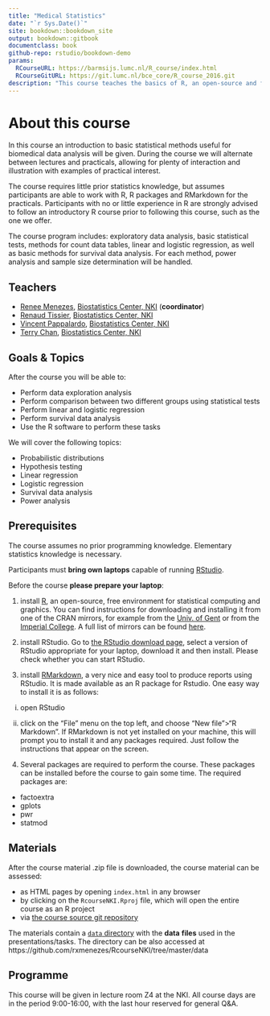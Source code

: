 ```yaml
--- 
title: "Medical Statistics" 
date: "`r Sys.Date()`"
site: bookdown::bookdown_site
output: bookdown::gitbook
documentclass: book
github-repo: rstudio/bookdown-demo
params:
  RCourseURL: https://barmsijs.lumc.nl/R_course/index.html
  RCourseGitURL: https://git.lumc.nl/bce_core/R_course_2016.git
description: "This course teaches the basics of R, an open-source and free environment for statistical analyses. In this course we also teach the basics transparent and reproducible research. For this, we teach RMarkdown, a tool to make dynamic reports in R."
---
```

# About this course {-}

In this course an introduction to basic statistical methods useful for biomedical data analysis will be given. During the course we will alternate between lectures and practicals, allowing for plenty of interaction and illustration with examples of practical interest.

The course requires little prior statistics knowledge, but assumes participants are able to work with R, R packages and RMarkdown for the practicals. Participants with no or little experience in R are strongly advised to follow an introductory R course prior to following this course, such as the one we offer.

The course program includes: exploratory data analysis, basic statistical tests, methods for count data tables, linear and logistic regression, as well as basic methods for survival data analysis. For each method, power analysis and sample size determination will be handled.

## Teachers {-}

- [Renee Menezes](https://www.nki.nl/research/find-a-researcher/groupleaders/renee-x-menezes/), [Biostatistics Center, NKI](https://www.nki.nl/research/facilities-platforms/biostatistics-center/) (__coordinator__)
- [Renaud Tissier](https://www.nki.nl/research/find-a-researcher/researchers/renaud-tissier/), [Biostatistics Center, NKI](https://www.nki.nl/research/facilities-platforms/biostatistics-center/)
- [Vincent Pappalardo](https://www.nki.nl/research/find-a-researcher/researchers/vincent-pappalardo/), [Biostatistics Center, NKI](https://www.nki.nl/research/facilities-platforms/biostatistics-center/)
- [Terry Chan](https://www.nki.nl/research/find-a-researcher/researchers/terry-chan/), [Biostatistics Center, NKI](https://www.nki.nl/research/facilities-platforms/biostatistics-center/)


## Goals & Topics {-}

After the course you will be able to:

- Perform data exploration analysis
- Perform comparison between two different groups using statistical tests
- Perform linear and logistic regression
- Perform survival data analysis
- Use the R software to perform these tasks

We will cover the following topics:

- Probabilistic distributions
- Hypothesis testing
- Linear regression
- Logistic regression
- Survival data analysis
- Power analysis

## Prerequisites {-}

The course assumes no prior programming knowledge. Elementary statistics knowledge is necessary.

Participants must **bring own laptops** capable of running [RStudio](https://www.rstudio.com/products/rstudio/). 


Before the course **please prepare your laptop**:

1. install [R](https://www.r-project.org/), an open-source, free environment for statistical computing and graphics. You can find instructions for downloading and installing it from one of the CRAN mirrors, for example from the [Univ. of Gent](https://lib.ugent.be/CRAN/) or from the [Imperial College](https://cran.ma.imperial.ac.uk/). A full list of mirrors can be found [here](https://cran.r-project.org/mirrors.html).


2. install RStudio. Go to [the RStudio download page](https://www.rstudio.com/products/rstudio/download/#download), select a version of RStudio appropriate for your laptop, download it and then install. Please check whether you can start RStudio. 


3. install [RMarkdown](https://rmarkdown.rstudio.com/),  a very nice and easy tool to produce reports using RStudio. It is made available as an R package for Rstudio. One easy way to install it is as follows:

i) open RStudio

ii) click on the "File" menu on the top left, and choose "New file">"R Markdown". If RMarkdown is not yet installed on your machine, this will prompt you to install it and any packages required. Just follow the instructions that appear on the screen.



4. Several packages are required to perform the course. These packages can be installed before the course to gain some time. The required packages are:

- factoextra
- gplots
- pwr
- statmod

## Materials {-}

After the course material .zip file is downloaded, the course material can be assessed:

- as HTML pages by opening `index.html` in any browser
- by clicking on the `RcourseNKI.Rproj` file, which will open the entire course as an R project
- via [the course source git repository](https://github.com/rxmenezes/RcourseNKI)

The materials contain a [`data` directory](https://github.com/rxmenezes/RcourseNKI/tree/master/data) with the __data__ __files__ used in the presentations/tasks. The directory can be also accessed at https://github.com/rxmenezes/RcourseNKI/tree/master/data


## Programme {-}

This course will be given in lecture room Z4 at the NKI. All course days are in the period 9:00-16:00, with the last hour reserved for general Q&A.


